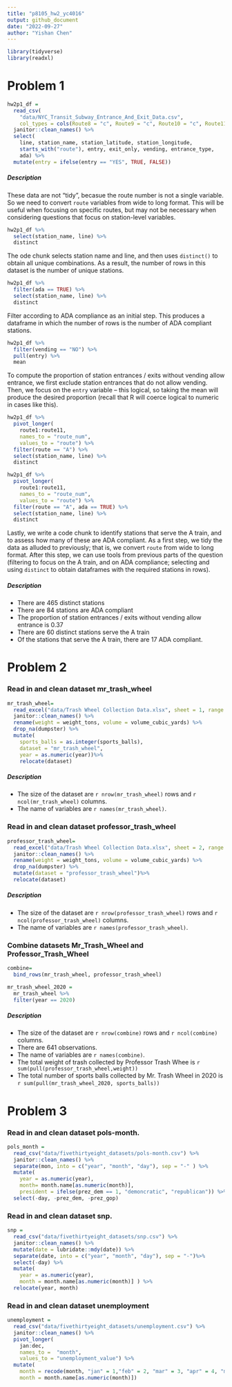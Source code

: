 ```yaml
---
title: "p8105_hw2_yc4016"
output: github_document
date: "2022-09-27"
author: "Yishan Chen"
---
```


```r
library(tidyverse)
library(readxl)
```

# Problem 1 

```r
hw2p1_df = 
  read_csv(
    "data/NYC_Transit_Subway_Entrance_And_Exit_Data.csv",
    col_types = cols(Route8 = "c", Route9 = "c", Route10 = "c", Route11 = "c")) %>% 
  janitor::clean_names() %>% 
  select(
    line, station_name, station_latitude, station_longitude, 
    starts_with("route"), entry, exit_only, vending, entrance_type, 
    ada) %>% 
  mutate(entry = ifelse(entry == "YES", TRUE, FALSE))
```


##### Description 

These data are not "tidy", becasue the route number is not a single variable. So we need to convert `route` variables from wide to long format. This will be useful when focusing on specific routes, but may not be necessary when considering questions that focus on station-level variables. 


```r
hw2p1_df %>% 
  select(station_name, line) %>% 
  distinct
```

The ode chunk selects station name and line, and then uses `distinct()` to obtain all unique combinations. As a result, the number of rows in this dataset is the number of unique stations.


```r
hw2p1_df %>% 
  filter(ada == TRUE) %>% 
  select(station_name, line) %>% 
  distinct
```

Filter according to ADA compliance as an initial step. This produces a dataframe in which the number of rows is the number of ADA compliant stations. 


```r
hw2p1_df %>% 
  filter(vending == "NO") %>% 
  pull(entry) %>% 
  mean
```

To compute the proportion of station entrances / exits without vending allow entrance, we first exclude station entrances that do not allow vending. Then, we focus on the `entry` variable -- this logical, so taking the mean will produce the desired proportion (recall that R will coerce logical to numeric in cases like this).

```r
hw2p1_df %>% 
  pivot_longer(
    route1:route11,
    names_to = "route_num",
    values_to = "route") %>% 
  filter(route == "A") %>% 
  select(station_name, line) %>% 
  distinct

hw2p1_df %>% 
  pivot_longer(
    route1:route11,
    names_to = "route_num",
    values_to = "route") %>% 
  filter(route == "A", ada == TRUE) %>% 
  select(station_name, line) %>% 
  distinct
```

Lastly, we write a code chunk to identify stations that serve the A train, and to assess how many of these are ADA compliant. As a first step, we tidy the data as alluded to previously; that is, we convert `route` from wide to long format. After this step, we can use tools from previous parts of the question (filtering to focus on the A train, and on ADA compliance; selecting and using `distinct` to obtain dataframes with the required stations in rows).

##### Description 

* There are 465 distinct stations
* There are 84 stations are ADA compliant
* The proportion of station entrances / exits without vending allow entrance is 0.37
* There are 60 distinct stations serve the A train
* Of the stations that serve the A train, there are 17 ADA compliant.




# Problem 2 

### Read in and clean dataset mr_trash_wheel

```r
mr_trash_wheel= 
  read_excel("data/Trash Wheel Collection Data.xlsx", sheet = 1, range = "A2:N549") %>% 
  janitor::clean_names() %>% 
  rename(weight = weight_tons, volume = volume_cubic_yards) %>% 
  drop_na(dumpster) %>% 
  mutate(
    sports_balls = as.integer(sports_balls),
    dataset = "mr_trash_wheel",
    year = as.numeric(year))%>% 
    relocate(dataset)
```

##### Description

* The size of the dataset are `r nrow(mr_trash_wheel)` rows and `r ncol(mr_trash_wheel)` columns.
* The name of variables are `r names(mr_trash_wheel)`. 


### Read in and clean dataset professor_trash_wheel

```r
professor_trash_wheel=
  read_excel("data/Trash Wheel Collection Data.xlsx", sheet = 2, range = "A2:M96") %>% 
  janitor::clean_names() %>% 
  rename(weight = weight_tons, volume = volume_cubic_yards) %>% 
  drop_na(dumpster) %>% 
  mutate(dataset = "professor_trash_wheel")%>% 
  relocate(dataset)
```

##### Description

* The size of the dataset are `r nrow(professor_trash_wheel)` rows and `r ncol(professor_trash_wheel)` columns.
* The name of variables are `r names(professor_trash_wheel)`. 


### Combine datasets Mr_Trash_Wheel and Professor_Trash_Wheel

```r
combine=
  bind_rows(mr_trash_wheel, professor_trash_wheel)
```

```r
mr_trash_wheel_2020 =
  mr_trash_wheel %>% 
  filter(year == 2020)
```


##### Description 

* The size of the dataset are `r nrow(combine)` rows and `r ncol(combine)` columns.
* There are 641 observations. 
* The name of variables are `r names(combine)`. 
* The total weight of trash collected by Professor Trash Whee is `r sum(pull(professor_trash_wheel,weight))`
* The total number of sports balls collected by Mr. Trash Wheel in 2020 is `r sum(pull(mr_trash_wheel_2020, sports_balls))`


# Problem 3

### Read in and clean dataset pols-month.

```r
pols_month = 
  read_csv("data/fivethirtyeight_datasets/pols-month.csv") %>% 
  janitor::clean_names() %>% 
  separate(mon, into = c("year", "month", "day"), sep = "-" ) %>% 
  mutate(
    year = as.numeric(year),
    month= month.name[as.numeric(month)],
    president = ifelse(prez_dem == 1, "demoncratic", "republican")) %>% 
  select(-day, -prez_dem, -prez_gop)
```

### Read in and clean dataset snp.

```r
snp = 
  read_csv("data/fivethirtyeight_datasets/snp.csv") %>% 
  janitor::clean_names() %>% 
  mutate(date = lubridate::mdy(date)) %>% 
  separate(date, into = c("year", "month", "day"), sep = "-")%>% 
  select(-day) %>% 
  mutate(
    year = as.numeric(year),
    month = month.name[as.numeric(month)] ) %>% 
  relocate(year, month)
```

### Read in and clean dataset unemployment

```r
unemployment = 
  read_csv("data/fivethirtyeight_datasets/unemployment.csv") %>% 
  janitor::clean_names() %>%
  pivot_longer(
    jan:dec,
    names_to =  "month",
    values_to = "unemployment_value") %>% 
  mutate(
    month = recode(month, "jan" = 1,"feb" = 2, "mar" = 3, "apr" = 4, "may" = 5, "jun" = 6, "jul" = 7, "aug" = 8, "sep" = 9, "oct" = 10, "nov" = 11, "dec" = 12),
    month = month.name[as.numeric(month)])
```

